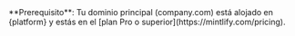 <Info>
  **Prerequisito**: Tu dominio principal (company.com) está alojado en {platform}
  y estás en el [plan Pro o superior](https://mintlify.com/pricing).
</Info>
